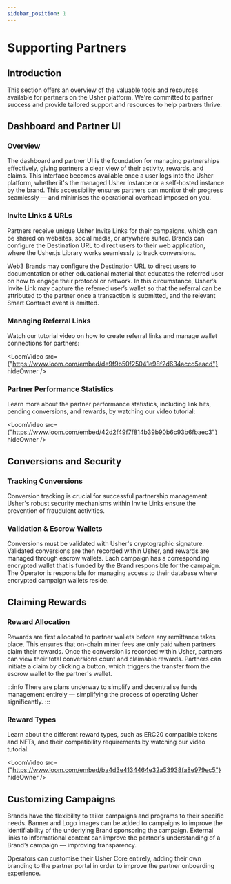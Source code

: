 ```yaml
---
sidebar_position: 1
---
```


# Supporting Partners

## Introduction

This section offers an overview of the valuable tools and resources available for partners on the Usher platform. We're committed to partner success and provide tailored support and resources to help partners thrive.

## Dashboard and Partner UI

### Overview

The dashboard and partner UI is the foundation for managing partnerships effectively, giving partners a clear view of their activity, rewards, and claims. This interface becomes available once a user logs into the Usher platform, whether it's the managed Usher instance or a self-hosted instance by the brand. This accessibility ensures partners can monitor their progress seamlessly — and minimises the operational overhead imposed on you.

### Invite Links & URLs

Partners receive unique Usher Invite Links for their campaigns, which can be shared on websites, social media, or anywhere suited. Brands can configure the Destination URL to direct users to their web application, where the Usher.js Library works seamlessly to track conversions.

Web3 Brands may configure the Destination URL to direct users to documentation or other educational material that educates the referred user on how to engage their protocol or network. In this circumstance, Usher’s Invite Link may capture the referred user’s wallet so that the referral can be attributed to the partner once a transaction is submitted, and the relevant Smart Contract event is emitted.

### Managing Referral Links

Watch our tutorial video on how to create referral links and manage wallet connections for partners:

<LoomVideo
	src={"https://www.loom.com/embed/de9f9b50f25041e98f2d634accd5eacd"}
	hideOwner
/>

### Partner Performance Statistics

Learn more about the partner performance statistics, including link hits, pending conversions, and rewards, by watching our video tutorial:


<LoomVideo
	src={"https://www.loom.com/embed/42d2f49f7f814b39b90b6c93b6fbaec3"}
	hideOwner
/>


## Conversions and Security

### Tracking Conversions

Conversion tracking is crucial for successful partnership management. Usher's robust security mechanisms within Invite Links ensure the prevention of fraudulent activities.

### Validation & Escrow Wallets

Conversions must be validated with Usher's cryptographic signature. Validated conversions are then recorded within Usher, and rewards are managed through escrow wallets. Each campaign has a corresponding encrypted wallet that is funded by the Brand responsible for the campaign. The Operator is responsible for managing access to their database where encrypted campaign wallets reside.

## Claiming Rewards

### Reward Allocation

Rewards are first allocated to partner wallets before any remittance takes place. This ensures that on-chain miner fees are only paid when partners claim their rewards. Once the conversion is recorded within Usher, partners can view their total conversions count and claimable rewards. Partners can initiate a claim by clicking a button, which triggers the transfer from the escrow wallet to the partner's wallet.

:::info
There are plans underway to simplify and decentralise funds management entirely — simplifying the process of operating Usher significantly.
:::

### Reward Types

Learn about the different reward types, such as ERC20 compatible tokens and NFTs, and their compatibility requirements by watching our video tutorial:

<LoomVideo
    src={"https://www.loom.com/embed/ba4d3e4134464e32a53938fa8e979ec5"}
    hideOwner
/>

## Customizing Campaigns

Brands have the flexibility to tailor campaigns and programs to their specific needs. Banner and Logo images can be added to campaigns to improve the identifiability of the underlying Brand sponsoring the campaign. External links to informational content can improve the partner's understanding of a Brand’s campaign — improving transparency.

Operators can customise their Usher Core entirely, adding their own branding to the partner portal in order to improve the partner onboarding experience.
